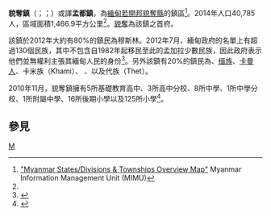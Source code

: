 {{Infobox settlement
|name = 貌奪鎮
|native_name = {{lang|my|မောင်တောမြို့နယ်}}
|settlement_type = [[貌奪縣|貌奪縣]]鎮區
|image_skyline = 
|image_map = 
|mapsize = 150px
|map_caption = 
|pushpin_label_position = bottom
|pushpin_map = Burma
|pushpin_map_caption = 貌奪鎮在緬甸的位置
|seat = [[貌奪|貌奪]]
|seat_type = 首府
|subdivision_type = 國家
|subdivision_name = {{flag|Burma}}
|subdivision_type1 = [[缅甸行政区划|省]]
|subdivision_name1 = [[若開邦|若開邦]]
|subdivision_type2 = [[縣_(緬甸)|縣]]
|subdivision_name2 = [[貌奪縣|貌奪縣]]
|area_total_km2 = 1,466.9
|population_footnotes =<ref name="citypopulation">[http://www.citypopulation.de/php/myanmar-admin.php MYANMAR: Administrative Division] {{Wayback|url=http://www.citypopulation.de/php/myanmar-admin.php |date=20151117024737 }}. Citypopulation. 2015-12-08</ref>
|population = 40,785
|population_as_of = 2014
|population_density_km2 = 27.80
|coordinates_display = inline,title
|coordinates_region = MM
|latNS = N
|latd = 20
|latm = 49
|lats = 00
|longEW = E
|longd = 92
|longm = 22
|longs = 00
|elevation_ft = 
|elevation_m = 
|timezone = [[Myanmar_Standard_Time|MST]]
|utc_offset = +6:30
|website =
}}

'''貌奪鎮'''（{{lang-my|မောင်တောမြို့နယ်}}；{{IPA-my|máʊɴdɔ́ mjo̰nɛ̀|pron}}；{{lang-en|Maungdaw Township}}）或譯'''孟都鎮'''，為[[緬甸|緬甸]][[若開邦|若開邦]][[貌奪縣|貌奪縣]]的鎮區<ref name="MIMU001">[http://www.burmalibrary.org/docs6/MIMU001_A3_SD%20&%20Township%20Overview.pdf "Myanmar States/Divisions & Townships Overview Map"] {{Wayback|url=http://www.burmalibrary.org/docs6/MIMU001_A3_SD%20%26%20Township%20Overview.pdf |date=20101203160828 }} Myanmar Information Management Unit (MIMU)</ref>。2014年人口40,785人，區域面積1,466.9平方公里<ref name=citypopulation/>。[[貌奪|貌奪]]為該鎮之首府。

該鎮於2012年大約有80%的鎮民為穆斯林。2012年7月，緬甸政府的名單上有超過130個民族，其中不包含自1982年起移民至此的孟加拉少數民族{{le|孟加拉穆斯林|Bengali Muslims}}，因此政府表示他們並無權利主張其緬甸人民的身份<ref>{{cite web|url=http://www.thehindu.com/news/international/article3703383.ece|title=Rohingyas are not citizens: Myanmar minister|author=DPA|work=The Hindu|accessdate=27 October 2014|archive-date=2016-01-07|archive-url=https://web.archive.org/web/20160107231250/http://www.thehindu.com/news/international/article3703383.ece|dead-url=no}}</ref>。另外該鎮有20%的鎮民為{{le|若開族|Rakhine people}}、[[缅族|缅族]]、[[卡曼人|卡曼人]]、卡米族（Khami）、 {{le|丹奈族|Daingnet people}}、{{le|繆族|Mro people}}以及代族（Thet）。

2010年11月，貌奪鎮擁有5所基礎教育高中、3所高中分校、8所中學、1所中學分校、1所附屬中學、16所後期小學以及125所小學<ref>{{cite web|url=http://www.mrtv3.net.mm/newpaper/29newsn.pdf|format=PDF|title=Page 7 Column 2|publisher=Mrtv.net.mm|accessdate=27 October 2014|deadurl=yes|archiveurl=https://web.archive.org/web/20040902123638/http://www.mrtv3.net.mm/newpaper/29newsn.pdf|archivedate=2004-09-02}}</ref>。

==參見==
{{Reflist}}

{{若開邦行政區劃|state=collapsed}}

[[Category:若開邦鎮區|M]]

{{Burma-geo-stub}}